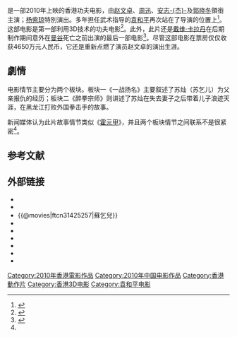 {{Other uses|subject=2010年電影《蘇乞兒》|other=其他“蘇乞兒”相關頁面|蘇乞兒 (消歧義)|dis=no}}
{{电影信息框
| name = 蘇乞兒
| original_name = ''{{lang|en|True Legend}}''
| image = True Legend movie poster 2010.jpg
| image_size = 
| caption = 電影《蘇乞兒》海報
| director = [[袁和平|袁和平]]
| producer = [[江志強|江志強]]<br>[[鄭劍鋒|鄭劍鋒]]<br>汪天雲<br>許建海<br>潘國瑜
| producer_2 = 王志斌
| writer = [[杜緻朗|杜緻朗]]
| screenplay = 
| story = 
| based_on = 
| narrator = 
| production_supervisor = 
| starring = [[赵文卓|赵文卓]]<br>[[周迅|周迅]]<br>[[周杰伦|周杰伦]]<br>[[杨紫琼|杨紫琼]]<br>[[安志杰|安志-{杰}-]]<br>[[郭晓冬|郭晓冬]]
| music = [[梅林茂|梅林茂]]
| maintheme = 〈走馬看黃花〉／[[周迅|周迅]]
| opentheme = 
| endtheme = 
| cinematography = 趙小丁、謝澤
| editing = [[李棟全|李棟全]]
| sound = 
| studio = 
| distributor = 山水國際娛樂
| released = {{flagicon|HK}}{{flagicon|China}}　{{film date|2010|2|9}}<br>{{flagicon|Malaysia}}{{flagicon|SIN}}　{{film date|2010|2|11}}<br>{{flagicon|Thailand}}　{{film date|2010|2|18}}<br>{{flagicon|ROC}}　{{film date|2010|2|26}}<br>{{flagicon|Kazakhstan}}{{flagicon|Russia}}　{{film date|2010|9|23}}<br>{{flagicon|UK}}　{{film date|2010|9|24}}<br>{{flagicon|USA}}　{{start date|2011|5|13}}<br>{{flagicon|Japan}}　{{start date|2011|6|25}}<br>{{flagicon|South Korea}}　{{start date|2011|8|25}}<br>{{flagicon|France}}　{{start date|2011|9|28}}
| issue date = 
| sec-title = 
| rate = {{HKG}}：II B
| runtime = 115 分鐘
| country = {{中國大陸}}<br>{{香港電影產地}}
| language = [[普通话|-{zh-tw:國語 ;zh-cn:普通話}-]]
| sarft_id = 
| imdb_id = tt1425257
| amg_id = 
| budget = 2000萬美金
| gross = 608萬美金
| preceded_by = 
| followed_by = 
| website = [http://www.yuenwooping-truelegend.com 影片官方网站]
}}

{{engname|《苏乞儿》|''True Legend''}}是一部2010年上映的香港功夫电影，由[[赵文卓|赵文卓]]、[[周迅|周迅]]、[[安志杰|安志-{杰}-]]及[[郭晓冬|郭晓冬]]領銜主演；[[杨紫琼|杨紫琼]]特別演出。多年担任武术指导的[[袁和平|袁和平]]再次站在了导演的位置上<ref name="163news">{{cite news|publisher=网易|title=《苏乞儿》拍得老套打得过瘾 故事很《霍元甲》|url=http://ent.163.com/10/0210/10/5V5E88R30003408R.html|date=2010-02-10|accessdate=2010-10-31|archive-url=https://web.archive.org/web/20131203025932/http://ent.163.com/10/0210/10/5V5E88R30003408R.html|archive-date=2013-12-03|dead-url=yes}}</ref>。这部电影是第一部利用3D技术的功夫电影<ref>{{cite news|publisher=网易|title=《苏乞儿》观影：情节拷贝霍元甲 3D武侠不加分|url=http://ent.163.com/10/0208/18/5V170MQT0003408R.html|date=2010-02-02|accessdate=2010-10-31|archive-date=2021-03-01|archive-url=https://web.archive.org/web/20210301141441/https://ent.163.com/10/0208/18/5V170MQT0003408R.html|dead-url=no}}</ref>。此外，此片还是[[戴维·卡拉丹|戴维·卡拉丹]]在后期制作期间意外在[[曼谷|曼谷]]死亡之前出演的最后一部电影<ref>{{cite news|publisher=网易|title=《杀死比尔》男星大卫·卡拉丁曼谷自杀身亡|url=http://ent.163.com/09/0604/22/5B0GE48G00031H2L.html|date=2009-06-04|accessdate=2010-10-31|archive-date=2020-10-22|archive-url=https://web.archive.org/web/20201022181003/http://ent.163.com/09/0604/22/5B0GE48G00031H2L.html|dead-url=no}}</ref>。尽管这部电影在票房仅仅收获4650万元人民币，它还是重新点燃了演员赵文卓的演出生涯。

==劇情==
电影情节主要分为两个板块。板块一《一战扬名》主要叙述了苏灿（苏乞儿）为父亲报仇的经历；板块二《醉拳宗师》则讲述了苏灿在失去妻子之后带着儿子浪迹天涯，在黑龙江打败外国拳击手的故事。

新闻媒体认为此片故事情节类似《[[霍元甲_(2006年電影)|霍元甲]]》，并且两个板块情节之间联系不是很紧密<ref name="163news" />。

== 参考文献 ==
{{reflist}}

== 外部链接 ==
*{{Yahoomovie id|3291|蘇乞兒}}
*{{MSN movie|1203|蘇乞兒}}
*{{@movies|ftcn31425257|蘇乞兒}}
*{{douban|title=蘇乞兒}}
*{{Mtime|89003|蘇乞兒}}
*{{Amg movie|512064|蘇乞兒}}
*{{rotten-tomatoes|true_legend|蘇乞兒}}
*{{hkmdb title|13620|蘇乞兒}}
*{{imdb title|1425257|蘇乞兒}}
{{袁和平}}
{{冯小刚}}
{{周杰倫}}
{{2010年代古装华语电影}}
{{DEFAULTSORT:Su蘇}}
[[Category:2010年香港電影作品|Category:2010年香港電影作品]]
[[Category:2010年中国电影作品|Category:2010年中国电影作品]]
[[Category:香港動作片|Category:香港動作片]]
[[Category:香港3D电影|Category:香港3D电影]]
[[Category:袁和平电影|Category:袁和平电影]]
